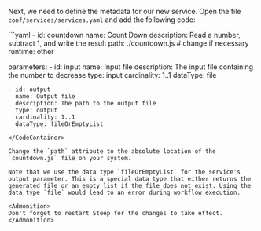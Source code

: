 
Next, we need to define the metadata for our new service. Open the file `conf/services/services.yaml` and add the following code:

<CodeContainer title="conf/services/services.yaml">
```yaml
- id: countdown
  name: Count Down
  description: Read a number, subtract 1, and write the result
  path: ./countdown.js  # change if necessary
  runtime: other

  parameters:
    - id: input
      name: Input file
      description: The input file containing the number to decrease
      type: input
      cardinality: 1..1
      dataType: file

    - id: output
      name: Output file
      description: The path to the output file
      type: output
      cardinality: 1..1
      dataType: fileOrEmptyList
```
</CodeContainer>

Change the `path` attribute to the absolute location of the `countdown.js` file on your system.

Note that we use the data type `fileOrEmptyList` for the service's output parameter. This is a special data type that either returns the generated file or an empty list if the file does not exist. Using the data type `file` would lead to an error during workflow execution.

<Admonition>
Don't forget to restart Steep for the changes to take effect.
</Admonition>
